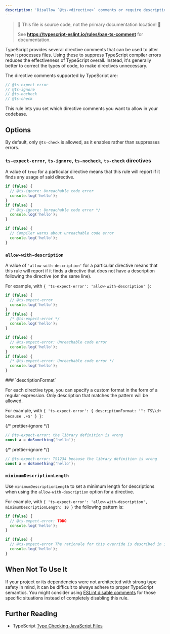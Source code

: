 ```yaml
---
description: 'Disallow `@ts-<directive>` comments or require descriptions after directives.'
---
```



> 🛑 This file is source code, not the primary documentation location! 🛑
>
> See **https://typescript-eslint.io/rules/ban-ts-comment** for documentation.

TypeScript provides several directive comments that can be used to alter how it processes files.
Using these to suppress TypeScript compiler errors reduces the effectiveness of TypeScript overall.
Instead, it's generally better to correct the types of code, to make directives unnecessary.

The directive comments supported by TypeScript are:

```ts
// @ts-expect-error
// @ts-ignore
// @ts-nocheck
// @ts-check
```

This rule lets you set which directive comments you want to allow in your codebase.

## Options

By default, only `@ts-check` is allowed, as it enables rather than suppresses errors.

### `ts-expect-error`, `ts-ignore`, `ts-nocheck`, `ts-check` directives

A value of `true` for a particular directive means that this rule will report if it finds any usage of said directive.

<Tabs>
<TabItem value="❌ Incorrect">

```ts option='{ "ts-ignore": true }'
if (false) {
  // @ts-ignore: Unreachable code error
  console.log('hello');
}
if (false) {
  /* @ts-ignore: Unreachable code error */
  console.log('hello');
}
```

</TabItem>
<TabItem value="✅ Correct">

```ts option='{ "ts-ignore": true }'
if (false) {
  // Compiler warns about unreachable code error
  console.log('hello');
}
```

</TabItem>
</Tabs>

### `allow-with-description`

A value of `'allow-with-description'` for a particular directive means that this rule will report if it finds a directive that does not have a description following the directive (on the same line).

For example, with `{ 'ts-expect-error': 'allow-with-description' }`:

<Tabs>
<TabItem value="❌ Incorrect">

```ts option='{ "ts-expect-error": "allow-with-description" }'
if (false) {
  // @ts-expect-error
  console.log('hello');
}
if (false) {
  /* @ts-expect-error */
  console.log('hello');
}
```

</TabItem>
<TabItem value="✅ Correct">

```ts option='{ "ts-expect-error": "allow-with-description" }'
if (false) {
  // @ts-expect-error: Unreachable code error
  console.log('hello');
}
if (false) {
  /* @ts-expect-error: Unreachable code error */
  console.log('hello');
}
```

</TabItem>
</Tabs>
### `descriptionFormat`

For each directive type, you can specify a custom format in the form of a regular expression. Only description that matches the pattern will be allowed.

For example, with `{ 'ts-expect-error': { descriptionFormat: '^: TS\\d+ because .+$' } }`:

<Tabs>
<TabItem value="❌ Incorrect">

{/* prettier-ignore */}
```ts option='{ "ts-expect-error": { "descriptionFormat": "^: TS\\\\d+ because .+$" } }'
// @ts-expect-error: the library definition is wrong
const a = doSomething('hello');
```

</TabItem>
<TabItem value="✅ Correct">

{/* prettier-ignore */}
```ts option='{ "ts-expect-error": { "descriptionFormat": "^: TS\\\\d+ because .+$" } }'
// @ts-expect-error: TS1234 because the library definition is wrong
const a = doSomething('hello');
```

</TabItem>
</Tabs>

### `minimumDescriptionLength`

Use `minimumDescriptionLength` to set a minimum length for descriptions when using the `allow-with-description` option for a directive.

For example, with `{ 'ts-expect-error': 'allow-with-description', minimumDescriptionLength: 10 }` the following pattern is:

<Tabs>
<TabItem value="❌ Incorrect">

```ts option='{ "ts-expect-error": "allow-with-description", "minimumDescriptionLength": 10 }'
if (false) {
  // @ts-expect-error: TODO
  console.log('hello');
}
```

</TabItem>
<TabItem value="✅ Correct">

```ts option='{ "ts-expect-error": "allow-with-description", "minimumDescriptionLength": 10 }'
if (false) {
  // @ts-expect-error The rationale for this override is described in issue #1337 on GitLab
  console.log('hello');
}
```

</TabItem>
</Tabs>

## When Not To Use It

If your project or its dependencies were not architected with strong type safety in mind, it can be difficult to always adhere to proper TypeScript semantics.
You might consider using [ESLint disable comments](https://eslint.org/docs/latest/use/configure/rules#using-configuration-comments-1) for those specific situations instead of completely disabling this rule.

## Further Reading

- TypeScript [Type Checking JavaScript Files](https://www.typescriptlang.org/docs/handbook/type-checking-javascript-files.html)
